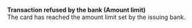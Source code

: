  
<Card title="101102" href="/errors/codes/101102">  

 **Transaction refused by the bank (Amount limit)**  
 The card has reached the amount limit set by the issuing bank.  

</Card>